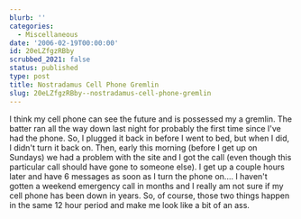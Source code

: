 ```yaml
---
blurb: ''
categories:
  - Miscellaneous
date: '2006-02-19T00:00:00'
id: 20eLZfgzRBby
scrubbed_2021: false
status: published
type: post
title: Nostradamus Cell Phone Gremlin
slug: 20eLZfgzRBby--nostradamus-cell-phone-gremlin
---
```


I think my cell phone can see the future and is possessed my a
gremlin. The batter ran all the way down last night for probably
the first time since I've had the phone. So, I plugged it back in
before I went to bed, but when I did, I didn't turn it back on.
Then, early this morning (before I get up on Sundays) we had a
problem with the site and I got the call (even though this
particular call should have gone to someone else). I get up a
couple hours later and have 6 messages as soon as I turn the phone
on.... I haven't gotten a weekend emergency call in months and I
really am not sure if my cell phone has been down in years. So, of
course, those two things happen in the same 12 hour period and make
me look like a bit of an ass.
